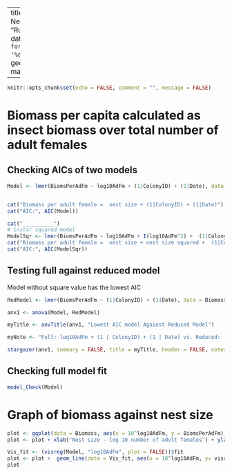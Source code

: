 

---
title: "Biomass by Nest Size"
author: "Ruth Sharpe"
date: "`r format(Sys.time(), '%d %B, %Y')`"
geometry: margin=1.5cm

---


```{r dataImport,  include = FALSE}
knitr::opts_chunk$set(echo = FALSE, comment = "", message = FALSE)


```



Biomass per capita calculated as insect biomass over total number of adult females
====================

Checking AICs of two models
-------------------

```{r AICs}

Model <- lmer(BiomsPerAdFm ~ log10AdFm + (1|ColonyID) + (1|Date), data = Biomass, REML = FALSE)


cat("Biomass per adult female =  nest size + (1|ColonyID) + (1|Date)")
cat("AIC:", AIC(Model))

cat("__________")
# instar squared model
ModelSqr <- lmer(BiomsPerAdFm ~ log10AdFm + I(log10AdFm^2) +  (1|ColonyID) + (1|Date), data = Biomass, REML = FALSE)
cat("Biomass per adult female =  nest size + nest size squared +  (1|ColonyID) + (1|Date)")
cat("AIC:", AIC(ModelSqr))

```

Testing full against reduced model
-------

Model without square value has the lowest AIC

```{r stats,  results='asis'}

RedModel <- lmer(BiomsPerAdFm ~ (1|ColonyID) + (1|Date), data = Biomass, REML = FALSE)

anv1 <- anova(Model, RedModel)

myTitle <- anvTitle(anv1, "Lowest AIC model Against Reduced Model")

myNote <- "Full: log10AdFm + (1 | ColonyID) + (1 | Date) vs. Reduced: (1 | ColonyID) + (1 | Date)"

stargazer(anv1, summary = FALSE, title = myTitle, header = FALSE, notes = myNote)

```



Checking full model fit
--------------------


```{r ModelFit, fig.height=3, fig.width=3}

model_Check(Model)

```

Graph of biomass against nest size 
====================


```{r GraphBiomass, fig.height=4, fig.width=5.5}

plot <- ggplot(data = Biomass, aes(x = 10^log10AdFm, y = BiomsPerAdFm)) + geom_point()
plot <- plot + xlab("Nest size - log 10 number of adult females") + ylab("Prey biomass per adult female") + mytheme

Vis_fit <- (visreg(Model, "log10AdFm", plot = FALSE))$fit						
plot <- plot +  geom_line(data = Vis_fit, aes(x = 10^log10AdFm, y= visregFit)) + scale_x_log10(breaks = c(5, 10, 20, 40, 60, 100, 200, 300))
plot

```

